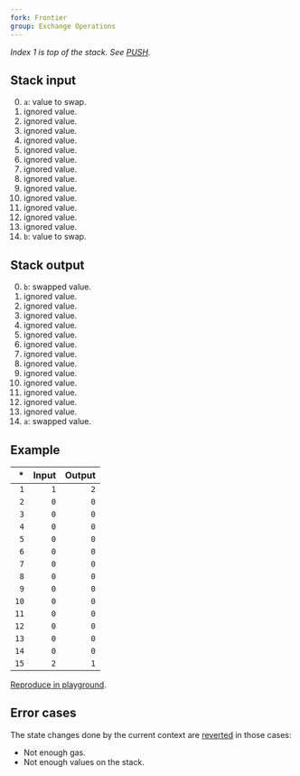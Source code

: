 ```yaml
---
fork: Frontier
group: Exchange Operations
---
```


*Index 1 is top of the stack. See [PUSH](/#60).*

## Stack input

0. `a`: value to swap.
1. ignored value.
2. ignored value.
3. ignored value.
4. ignored value.
5. ignored value.
6. ignored value.
7. ignored value.
8. ignored value.
9. ignored value.
10. ignored value.
11. ignored value.
12. ignored value.
13. ignored value.
14. `b`: value to swap.

## Stack output

0. `b`: swapped value.
1. ignored value.
2. ignored value.
3. ignored value.
4. ignored value.
5. ignored value.
6. ignored value.
7. ignored value.
8. ignored value.
9. ignored value.
10. ignored value.
11. ignored value.
12. ignored value.
13. ignored value.
14. `a`: swapped value.

## Example

| * | Input | Output |
|--:|------:|-------:|
| `1` | `1` | `2` |
| `2` | `0` | `0` |
| `3` | `0` | `0` |
| `4` | `0` | `0` |
| `5` | `0` | `0` |
| `6` | `0` | `0` |
| `7` | `0` | `0` |
| `8` | `0` | `0` |
| `9` | `0` | `0` |
| `10` | `0` | `0` |
| `11` | `0` | `0` |
| `12` | `0` | `0` |
| `13` | `0` | `0` |
| `14` | `0` | `0` |
| `15` | `2` | `1` |

[Reproduce in playground](/playground?unit=Wei&codeType=Mnemonic&code='xet%20state~2zzzzzv1yyxwapySWAP14'~yPUSH1%20v0y%5Cnx%2F%2F%20Svz~0~%01vxyz~_).

## Error cases

The state changes done by the current context are [reverted](#FD) in those cases:
- Not enough gas.
- Not enough values on the stack.
